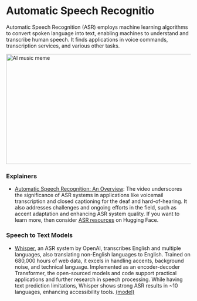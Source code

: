 # Automatic Speech Recognitio

Automatic Speech Recognition (ASR) employs machine learning algorithms to convert spoken language into text, enabling machines to understand and transcribe human speech. It finds applications in voice commands, transcription services, and various other tasks.


<div style={{ position: "relative" }}>
  <Image
    src="/static/img/speech.png"
    alt="AI music meme"
    height="300"
    width="1000"
    priority
  />
</div>

### Explainers

- [Automatic Speech Recognition: An Overview](https://www.youtube.com/watch?v=q67z7PTGRi8): The video underscores the significance of ASR systems in applications like voicemail transcription and closed captioning for the deaf and hard-of-hearing. It also addresses challenges and ongoing efforts in the field, such as accent adaptation and enhancing ASR system quality. If you want to learn more, then consider <a class="link" target="_blank" href="https://huggingface.co/tasks/automatic-speech-recognition">ASR resources</a> on Hugging Face.

### Speech to Text Models

- [Whisper](https://openai.com/research/whisper), an ASR system by OpenAI, transcribes English and multiple languages, also translating non-English languages to English. Trained on 680,000 hours of web data, it excels in handling accents, background noise, and technical language. Implemented as an encoder-decoder Transformer, the open-sourced models and code support practical applications and further research in speech processing. While having text prediction limitations, Whisper shows strong ASR results in ~10 languages, enhancing accessibility tools. <a class="link" target="_blank" href="https://huggingface.co/openai/whisper-large-v3">(model)</a>











